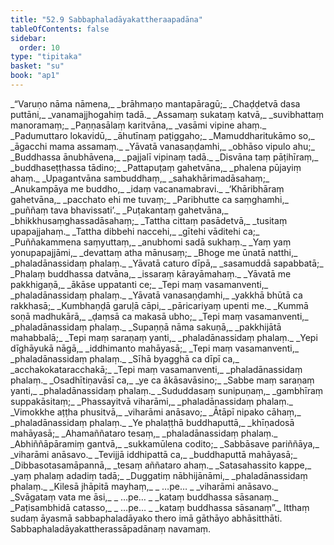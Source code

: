 ```yaml
---
title: "52.9 Sabbaphaladāyakattheraapadāna"
tableOfContents: false
sidebar:
  order: 10
type: "tipitaka"
basket: "su"
book: "ap1"
---
```



<DynamicBreadcrumb />

<Division number="51" book="ap1">

<Paragraph number="6757" type="verses" book="ap1">
_“Varuṇo nāma nāmena,_  
_brāhmaṇo mantapāragū;_  
_Chaḍḍetvā dasa puttāni,_  
_vanamajjhogahiṃ tadā._  

</Paragraph>

</Division>
<Division number="52" book="ap1">

<Paragraph number="6758" type="verses" book="ap1">
_Assamaṃ sukataṃ katvā,_  
_suvibhattaṃ manoramaṃ;_  
_Paṇṇasālaṃ karitvāna,_  
_vasāmi vipine ahaṃ._  

</Paragraph>

</Division>
<Division number="53" book="ap1">

<Paragraph number="6759" type="verses" book="ap1">
_Padumuttaro lokavidū,_  
_āhutīnaṃ paṭiggaho;_  
_Mamuddharitukāmo so,_  
_āgacchi mama assamaṃ._  

</Paragraph>

</Division>
<Division number="54" book="ap1">

<Paragraph number="6760" type="verses" book="ap1">
_Yāvatā vanasaṇḍamhi,_  
_obhāso vipulo ahu;_  
_Buddhassa ānubhāvena,_  
_pajjalī vipinaṃ tadā._  

</Paragraph>

</Division>
<Division number="55" book="ap1">

<Paragraph number="6761" type="verses" book="ap1">
_Disvāna taṃ pāṭihīraṃ,_  
_buddhaseṭṭhassa tādino;_  
_Pattapuṭaṃ gahetvāna,_  
_phalena pūjayiṃ ahaṃ._  

</Paragraph>

</Division>
<Division number="56" book="ap1">

<Paragraph number="6762" type="verses" book="ap1">
_Upagantvāna sambuddhaṃ,_  
_sahakhārimadāsahaṃ;_  
_Anukampāya me buddho,_  
_idaṃ vacanamabravi._  

</Paragraph>

</Division>
<Division number="57" book="ap1">

<Paragraph number="6763" type="verses" book="ap1">
_‘Khāribhāraṃ gahetvāna,_  
_pacchato ehi me tuvaṃ;_  
_Paribhutte ca saṃghamhi,_  
_puññaṃ tava bhavissati’._  

</Paragraph>

</Division>
<Division number="58" book="ap1">

<Paragraph number="6764" type="verses" book="ap1">
_Puṭakantaṃ gahetvāna,_  
_bhikkhusaṃghassadāsahaṃ;_  
_Tattha cittaṃ pasādetvā,_  
_tusitaṃ upapajjahaṃ._  

</Paragraph>

</Division>
<Division number="59" book="ap1">

<Paragraph number="6765" type="verses" book="ap1">
_Tattha dibbehi naccehi,_  
_gītehi vāditehi ca;_  
_Puññakammena saṃyuttaṃ,_  
_anubhomi sadā sukhaṃ._  

</Paragraph>

</Division>
<Division number="60" book="ap1">

<Paragraph number="6766" type="verses" book="ap1">
_Yaṃ yaṃ yonupapajjāmi,_  
_devattaṃ atha mānusaṃ;_  
_Bhoge me ūnatā natthi,_  
_phaladānassidaṃ phalaṃ._  

</Paragraph>

</Division>
<Division number="61" book="ap1">

<Paragraph number="6767" type="verses" book="ap1">
_Yāvatā caturo dīpā,_  
_sasamuddā sapabbatā;_  
_Phalaṃ buddhassa datvāna,_  
_issaraṃ kārayāmahaṃ._  

</Paragraph>

</Division>
<Division number="62" book="ap1">

<Paragraph number="6768" type="verses" book="ap1">
_Yāvatā me pakkhigaṇā,_  
_ākāse uppatanti ce;_  
_Tepi maṃ vasamanventi,_  
_phaladānassidaṃ phalaṃ._  

</Paragraph>

</Division>
<Division number="63" book="ap1">

<Paragraph number="6769" type="verses" book="ap1">
_Yāvatā vanasaṇḍamhi,_  
_yakkhā bhūtā ca rakkhasā;_  
_Kumbhaṇḍā garuḷā cāpi,_  
_pāricariyaṃ upenti me._  

</Paragraph>

</Division>
<Division number="64" book="ap1">

<Paragraph number="6770" type="verses" book="ap1">
_Kummā soṇā madhukārā,_  
_ḍaṃsā ca makasā ubho;_  
_Tepi maṃ vasamanventi,_  
_phaladānassidaṃ phalaṃ._  

</Paragraph>

</Division>
<Division number="65" book="ap1">

<Paragraph number="6771" type="verses" book="ap1">
_Supaṇṇā nāma sakuṇā,_  
_pakkhijātā mahabbalā;_  
_Tepi maṃ saraṇaṃ yanti,_  
_phaladānassidaṃ phalaṃ._  

</Paragraph>

</Division>
<Division number="66" book="ap1">

<Paragraph number="6772" type="verses" book="ap1">
_Yepi dīghāyukā nāgā,_  
_iddhimanto mahāyasā;_  
_Tepi maṃ vasamanventi,_  
_phaladānassidaṃ phalaṃ._  

</Paragraph>

</Division>
<Division number="67" book="ap1">

<Paragraph number="6773" type="verses" book="ap1">
_Sīhā byagghā ca dīpī ca,_  
_acchakokataracchakā;_  
_Tepi maṃ vasamanventi,_  
_phaladānassidaṃ phalaṃ._  

</Paragraph>

</Division>
<Division number="68" book="ap1">

<Paragraph number="6774" type="verses" book="ap1">
_Osadhītiṇavāsī ca,_  
_ye ca ākāsavāsino;_  
_Sabbe maṃ saraṇaṃ yanti,_  
_phaladānassidaṃ phalaṃ._  

</Paragraph>

</Division>
<Division number="69" book="ap1">

<Paragraph number="6775" type="verses" book="ap1">
_Sududdasaṃ sunipuṇaṃ,_  
_gambhīraṃ suppakāsitaṃ;_  
_Phassayitvā viharāmi,_  
_phaladānassidaṃ phalaṃ._  

</Paragraph>

</Division>
<Division number="70" book="ap1">

<Paragraph number="6776" type="verses" book="ap1">
_Vimokkhe aṭṭha phusitvā,_  
_viharāmi anāsavo;_  
_Ātāpī nipako cāhaṃ,_  
_phaladānassidaṃ phalaṃ._  

</Paragraph>

</Division>
<Division number="71" book="ap1">

<Paragraph number="6777" type="verses" book="ap1">
_Ye phalaṭṭhā buddhaputtā,_  
_khīṇadosā mahāyasā;_  
_Ahamaññataro tesaṃ,_  
_phaladānassidaṃ phalaṃ._  

</Paragraph>

</Division>
<Division number="72" book="ap1">

<Paragraph number="6778" type="verses" book="ap1">
_Abhiññāpāramiṃ gantvā,_  
_sukkamūlena codito;_  
_Sabbāsave pariññāya,_  
_viharāmi anāsavo._  

</Paragraph>

</Division>
<Division number="73" book="ap1">

<Paragraph number="6779" type="verses" book="ap1">
_Tevijjā iddhipattā ca,_  
_buddhaputtā mahāyasā;_  
_Dibbasotasamāpannā,_  
_tesaṃ aññataro ahaṃ._  

</Paragraph>

</Division>
<Division number="74" book="ap1">

<Paragraph number="6780" type="verses" book="ap1">
_Satasahassito kappe,_  
_yaṃ phalaṃ adadiṃ tadā;_  
_Duggatiṃ nābhijānāmi,_  
_phaladānassidaṃ phalaṃ._  

</Paragraph>

</Division>
<Division number="75" book="ap1">

<Paragraph number="6781" type="verses" book="ap1">
_Kilesā jhāpitā mayhaṃ,_  
_ …pe… _  
_viharāmi anāsavo._  

</Paragraph>

</Division>
<Division number="76" book="ap1">

<Paragraph number="6782" type="verses" book="ap1">
_Svāgataṃ vata me āsi,_  
_ …pe… _  
_kataṃ buddhassa sāsanaṃ._  

</Paragraph>

</Division>
<Division number="77" book="ap1">

<Paragraph number="6783" type="verses" book="ap1">
_Paṭisambhidā catasso,_  
_ …pe… _  
_kataṃ buddhassa sāsanaṃ”._  

</Paragraph>

<Paragraph number="6784" book="ap1">
Itthaṃ sudaṃ āyasmā sabbaphaladāyako thero imā gāthāyo abhāsitthāti.

</Paragraph>
</Division>

<Paragraph number="6785" type="center" book="ap1">
Sabbaphaladāyakattherassāpadānaṃ navamaṃ.
</Paragraph>